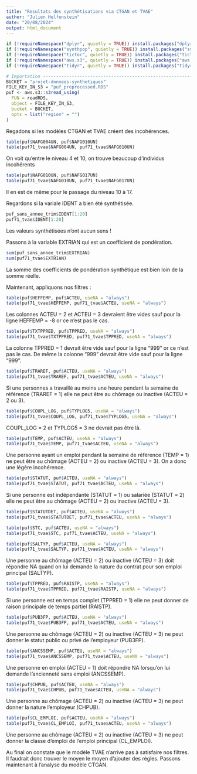 ```yaml
---
title: "Resultats des synthétisations via CTGAN et TVAE"
author: "Julien Helfenstein"
date: "20/08/2024"
output: html_document
---
```


```r
if (!requireNamespace("dplyr", quietly = TRUE)) install.packages("dplyr"); library(dplyr)
if (!requireNamespace("synthpop", quietly = TRUE)) install.packages("synthpop"); library(synthpop)
if (!requireNamespace("tictoc", quietly = TRUE)) install.packages("tictoc"); library(tictoc)
if (!requireNamespace("aws.s3", quietly = TRUE)) install.packages("aws.s3"); library(aws.s3)
if (!requireNamespace("tidyr", quietly = TRUE)) install.packages("tidyr"); library(tidyr)

# Importation ------------------------------------------------------------------
BUCKET = "projet-donnees-synthetiques"
FILE_KEY_IN_S3 = "puf_preprocessed.RDS"
puf <- aws.s3::s3read_using(
  FUN = readRDS,
  object = FILE_KEY_IN_S3,
  bucket = BUCKET,
  opts = list("region" = "")
)
```

Regadons si les modèles CTGAN et TVAE créent des incohérences.

```r
table(puf$NAFG004UN, puf$NAFG010UN)
table(puf71_tvae$NAFG004UN, puf71_tvae$NAFG010UN)
```

On voit qu'entre le niveau 4 et 10, on trouve beaucoup d'individus incohérents

```r
table(puf$NAFG010UN, puf$NAFG017UN)
table(puf71_tvae$NAFG010UN, puf71_tvae$NAFG017UN)
```
Il en est de même pour le passage du niveau 10 à 17.


Regardons si la variale IDENT a bien été synthétisée.
```r
puf_sans_annee_trim$IDENT[1:20]
puf71_tvae$IDENT[1:20]
```
Les valeurs synthétisées n'ont aucun sens !


Passons à la variable EXTRIAN qui est un coefficient de pondération.
```r
sum(puf_sans_annee_trim$EXTRIAN)
sum(puf71_tvae$EXTRIAN)
```
La somme des coefficients de pondération synthétique est bien loin de la somme réelle.


Maintenant, appliquons nos filtres :
```r
table(puf$HEFFEMP, puf$ACTEU, useNA = "always")
table(puf71_tvae$HEFFEMP, puf71_tvae$ACTEU, useNA = "always")
```
Les colonnes ACTEU = 2 et ACTEU = 3 devraient être vides sauf pour la ligne HEFFEMP = -8 or ce n'est pas le cas.

```r
table(puf$TXTPPRED, puf$TPPRED, useNA = "always")
table(puf71_tvae$TXTPPRED, puf71_tvae$TPPRED, useNA = "always")
```
La colonne TPPRED = 1 devrait être vide sauf pour la ligne "999" or ce n'est pas le cas. De même la colonne "999" devrait être vide sauf pour la ligne "999".

```r
table(puf$TRAREF, puf$ACTEU, useNA = "always")
table(puf71_tvae$TRAREF, puf71_tvae$ACTEU, useNA = "always")
```
Si une personnes a travaillé au moins une heure pendant la semaine de référence (TRAREF = 1) elle ne peut être au chômage ou inactive (ACTEU = 2 ou 3).


```r
table(puf$COUPL_LOG, puf$TYPLOG5, useNA = "always")
table(puf71_tvae$COUPL_LOG, puf71_tvae$TYPLOG5, useNA = "always")
```
COUPL_LOG = 2 et TYPLOG5 = 3 ne devrait pas être là.


```r
table(puf$TEMP, puf$ACTEU, useNA = "always")
table(puf71_tvae$TEMP, puf71_tvae$ACTEU, useNA = "always")
```
Une personne ayant un emploi pendant la semaine de référence (TEMP = 1) ne peut être au chômage (ACTEU = 2) ou inactive (ACTEU = 3). On a donc une légère incohérence.


```r
table(puf$STATUT, puf$ACTEU, useNA = "always")
table(puf71_tvae$STATUT, puf71_tvae$ACTEU, useNA = "always")
```
Si une personne est indépendante (STATUT = 1) ou salariée (STATUT = 2) elle ne peut être au chômage (ACTEU = 2) ou inactive (ACTEU = 3).

```r
table(puf$STATUTDET, puf$ACTEU, useNA = "always")
table(puf71_tvae$STATUTDET, puf71_tvae$ACTEU, useNA = "always")
```

```r
table(puf$STC, puf$ACTEU, useNA = "always")
table(puf71_tvae$STC, puf71_tvae$ACTEU, useNA = "always")
```


```r
table(puf$SALTYP, puf$ACTEU, useNA = "always")
table(puf71_tvae$SALTYP, puf71_tvae$ACTEU, useNA = "always")
```
Une personne au chômage (ACTEU = 2) ou inactive (ACTEU = 3) doit répondre NA quand on lui demande la nature du contrat pour son emploi principal (SALTYP).



```r
table(puf$TPPRED, puf$RAISTP, useNA = "always")
table(puf71_tvae$TPPRED, puf71_tvae$RAISTP, useNA = "always")
```
Si une personne est en temps complet (TPPRED = 1) elle ne peut donner de raison principale de temps partiel (RAISTP).



```r
table(puf$PUB3FP, puf$ACTEU, useNA = "always")
table(puf71_tvae$PUB3FP, puf71_tvae$ACTEU, useNA = "always")
```
Une personne au chômage (ACTEU = 2) ou inactive (ACTEU = 3) ne peut donner le statut public ou privé de l'employeur (PUB3FP).



```r
table(puf$ANCSSEMP, puf$ACTEU, useNA = "always")
table(puf71_tvae$ANCSSEMP, puf71_tvae$ACTEU, useNA = "always")
```
Une personne en emploi (ACTEU = 1) doit répondre NA lorsqu'on lui demande l'ancienneté sans emploi (ANCSSEMP).


```r
table(puf$CHPUB, puf$ACTEU, useNA = "always")
table(puf71_tvae$CHPUB, puf71_tvae$ACTEU, useNA = "always")
```
Une personne au chômage (ACTEU = 2) ou inactive (ACTEU = 3) ne peut donner la nature l'employeur (CHPUB).


```r
table(puf$CL_EMPLOI, puf$ACTEU, useNA = "always")
table(puf71_tvae$CL_EMPLOI, puf71_tvae$ACTEU, useNA = "always")
```
Une personne au chômage (ACTEU = 2) ou inactive (ACTEU = 3) ne peut donner la classe d'emploi de l'emploi principal (CL_EMPLOI).


Au final on constate que le modèle TVAE n'arrive pas à satisfaire nos filtres. Il faudrait donc trouver le moyen le moyen d'ajouter des règles. Passons maintenant à l'analyse du modèle CTGAN.





